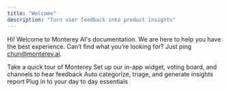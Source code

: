 ```yaml
---
title: "Welcome"
description: "Turn user feedback into product insights"
---
```


Hi! Welcome to Monterey AI's documentation. We are here to help you have the best experience. Can’t find what you’re looking for? Just ping chun@monterey.ai.


<CardGroup>
  <Card
    title="Get Started"
    icon="compass"
    iconType="duotone"
    color="#7356BF"
    href="/quickstart"
  >
    Take a quick tour of Monterey
  </Card>
  <Card
    title="Create and Collect"
    icon="message-lines"
    iconType="duotone"
    color="#3AA76D"
    href="/overview"
  >
    Set up our in-app widget, voting board, and channels to hear feedback
  </Card>
  <Card
    title="Smart Insights"
    icon="microchip-ai"
    iconType="duotone"
    color="#276EF1"
    href="/smart-insights"
  >
    Auto categorize, triage, and generate insights report
  </Card>
  <Card
    title="Integrations"
    icon="game-console-handheld-crank"
    href="/integrations"
    iconType="duotone"
    color="#FFC043"
  >
    Plug in to your day to day essentials
  </Card>
</CardGroup>
